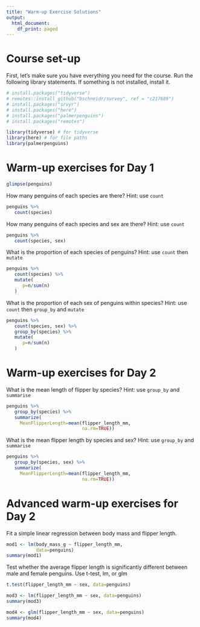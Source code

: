 ```yaml
---
title: "Warm-up Exercise Solutions"
output:
  html_document:
    df_print: paged
---
```


# Course set-up
First, let's make sure you have everything you need for the course. Run the following library statements. If something is not installed, install it.

```r
# install.packages("tidyverse")
# remotes::install_github("bschneidr/survey", ref = "c217689")
# install.packages("srvyr")
# install.packages("here")
# install.packages("palmerpenguins")
# install.packages("remotes")

library(tidyverse) # for tidyverse
library(here) # for file paths
library(palmerpenguins)


```

# Warm-up exercises for Day 1

```r
glimpse(penguins)
```

How many penguins of each species are there? Hint: use `count`

```r
penguins %>%
   count(species)
```

How many penguins of each species and sex are there? Hint: use `count`

```r
penguins %>%
   count(species, sex)
```

What is the proportion of each species of penguins? Hint: use `count` then `mutate` 

```r
penguins %>%
   count(species) %>%
   mutate(
      p=n/sum(n)
   )
```

What is the proportion of each sex of penguins within species? Hint: use `count` then `group_by` and `mutate` 

```r
penguins %>%
   count(species, sex) %>%
   group_by(species) %>%
   mutate(
      p=n/sum(n)
   )

```

# Warm-up exercises for Day 2

What is the mean length of flipper by species? Hint: use `group_by` and `summarise`
```r
penguins %>%
   group_by(species) %>%
   summarize(
     MeanFlipperLength=mean(flipper_length_mm, 
                            na.rm=TRUE))
```


What is the mean flipper length by species and sex? Hint: use `group_by` and `summarise`
```r
penguins %>%
   group_by(species, sex) %>%
   summarize(
     MeanFlipperLength=mean(flipper_length_mm,
                            na.rm=TRUE))
```

# Advanced warm-up exercises for Day 2

Fit a simple linear regression between body mass and flipper length.

```r
mod1 <- lm(body_mass_g ~ flipper_length_mm,
           data=penguins)
summary(mod1)
```


Test whether the average flipper length is significantly different between male and female penguins. Use t-test, lm, or glm

```r
t.test(flipper_length_mm ~ sex, data=penguins)

mod3 <- lm(flipper_length_mm ~ sex, data=penguins)
summary(mod3)

mod4 <- glm(flipper_length_mm ~ sex, data=penguins)
summary(mod4)
```

